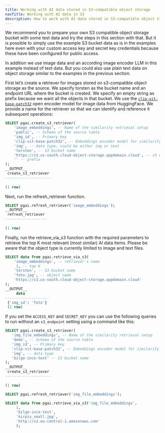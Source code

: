 ```yaml
---
title: Working with AI data stored in S3-compatible object storage
navTitle: Working with AI data in S3
description: How to work with AI data stored in S3-compatible object storage using the pgai extension.
---
```


We recommend you to prepare your own S3 compatible object storage bucket with some test data and try the steps in this section with that. But it is possible to simply use the example S3 bucket data as is in the examples here even with your custom access key and secret key credentials because these have been configured for public access.

In addition we use image data and an according image encoder LLM in this example instead of text data. But you could also use plain text data on object storage similar to the examples in the previous section.

First let’s create a retriever for images stored on s3-compatible object storage as the source.  We specify torsten as the bucket name and an endpoint URL where the bucket is created. We specify an empty string as prefix because we want all the objects in that bucket. We use the [`clip-vit-base-patch32`](https://huggingface.co/openai/clip-vit-base-patch32) open encoder model for image data from HuggingFace. We provide a name for the retriever so that we can identify and reference it subsequent operations:

```sql
SELECT pgai.create_s3_retriever(
    'image_embeddings', -- Name of the similarity retrieval setup
    'public', -- Schema of the source table
    'img_id', -- Primary key
    'clip-vit-base-patch32', -- Embeddings encoder model for similarity data
    'img', -- data type, could be either img or text
    'torsten', -- S3 bucket name
    'https://s3.us-south.cloud-object-storage.appdomain.cloud', -- s3 endpoint address
    '' -- prefix
);
__OUTPUT__
 create_s3_retriever 
---------------------
 
(1 row)
```


Next, run the refresh_retriever function.

```sql
SELECT pgai.refresh_retriever('image_embeddings');
__OUTPUT__
 refresh_retriever
-------------------
    
(1 row)
```
    
Finally, run the retrieve_via_s3 function with the required parameters to retrieve the top K most relevant (most similar) AI data items. Please be aware that the object type is currently limited to image and text files.
    
```sql 
SELECT data from pgai.retrieve_via_s3(
    'image_embeddings', -- retriever's name
     1, -- top K
    'torsten', -- S3 bucket name
    'foto.jpg', -- object name
    'https://s3.us-south.cloud-object-storage.appdomain.cloud'
);
__OUTPUT__
     data        
--------------------
 {'img_id': 'foto'}
 (1 row)
```

If you set the `ACCESS_KEY` and `SECRET_KEY` you can use the following queries to run without an `s3_endpoint` setting using a command like this:

```sql
SELECT pgai.create_s3_retriever(
   'img_file_embeddings', -- Name of the similarity retrieval setup
   'demo', -- Schema of the source table
   'img_id', -- Primary key
   'clip-vit-base-patch32', -- Embeddings encoder model for similarity data
   'img', -- data type
   'bilge-ince-test' -- S3 bucket name
);
__OUTPUT__
 create_s3_retriever
---------------------
     
(1 row)
```
    
```sql
SELECT pgai.refresh_retriever('img_file_embeddings');
```

```sql
SELECT data from pgai.retrieve_via_s3('img_file_embeddings',
     1, 
     'bilge-ince-test', 
     'kirpis_small.jpg', 
     'http://s3.eu-central-1.amazonaws.com'
     );
```
